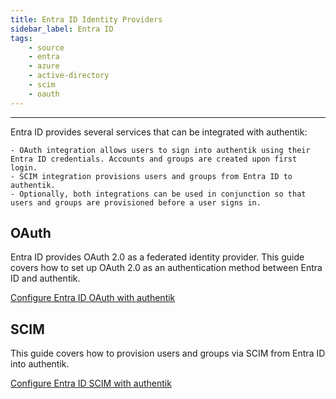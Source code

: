 ```yaml
---
title: Entra ID Identity Providers
sidebar_label: Entra ID
tags:
    - source
    - entra
    - azure
    - active-directory
    - scim
    - oauth
---
```


---

Entra ID provides several services that can be integrated with authentik:

    - OAuth integration allows users to sign into authentik using their Entra ID credentials. Accounts and groups are created upon first login.
    - SCIM integration provisions users and groups from Entra ID to authentik.
    - Optionally, both integrations can be used in conjunction so that users and groups are provisioned before a user signs in.

## OAuth

Entra ID provides OAuth 2.0 as a federated identity provider. This guide covers how to set up OAuth 2.0 as an authentication method between Entra ID and authentik.

[Configure Entra ID OAuth with authentik](./oauth/index.mdx)

## SCIM

This guide covers how to provision users and groups via SCIM from Entra ID into authentik.

[Configure Entra ID SCIM with authentik](./scim/index.mdx)
